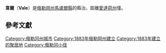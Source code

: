 {{Infobox settlement
|official_name            = 韋爾
|settlement_type          = 城市
|nickname                 = 
|motto                    = 
|image_skyline            = Vale, Oregon.jpg
|imagesize                = 300px
|image_caption            =
|image_flag               = 
|image_seal               = 
|image_map = Malheur_County_Oregon_Incorporated_and_Unincorporated_areas_Vale_Highlighted.svg
|mapsize                  = 250x200px
|map_caption              = 位置圖
|image_map1               = 
|mapsize1                 = 
|map_caption1             = 
|subdivision_type         = 國家
|subdivision_name         = [[美國|美國]]
|subdivision_type1        = 州
|subdivision_name1        = [[韋爾|韋爾]]
|subdivision_type2        = 縣
|subdivision_name2        = [[馬盧爾縣|馬盧爾縣]]
|government_type          = 
|leader_title             = [[市長|市長]]
|leader_name              = <nowiki>邁克·麥勞克林</nowiki>
|established_title        = 成立
|established_date         = 1889
|area_magnitude           = 
|area_total_sq_mi         = 1.14
|area_footnotes           = <ref name ="Gazetteer files">{{cite web|title=US Gazetteer files 2010|url=http://www.census.gov/geo/www/gazetteer/files/Gaz_places_national.txt|publisher=[[United_States_Census_Bureau|United States Census Bureau]]|accessdate=2012-12-21|archive-url=https://www.webcitation.org/699nOulzi?url=http://www.census.gov/geo/www/gazetteer/files/Gaz_places_national.txt|archive-date=2012-07-14|dead-url=yes}}</ref>
|area_total_km2           = 2.95
|area_land_sq_mi          = 1.14
|area_land_km2            = 2.95
|area_water_sq_mi         = 0
|area_water_km2           = 0
|area_urban_sq_mi         = 
|area_urban_km2           = 
|area_metro_sq_mi         = 
|area_metro_km2           = 
<!-- Population -->
|population_as_of         = 2010
|population_est           = 1839
|pop_est_as_of            = 2012<ref name="2012 Pop Estimate">{{cite web|title=Population Estimates|url=http://www.census.gov/popest/data/cities/totals/2012/SUB-EST2012.html|publisher=[[United_States_Census_Bureau|United States Census Bureau]]|accessdate=2013-06-02|archive-url=https://www.webcitation.org/6HQu4Spqa?url=http://www.census.gov/popest/data/cities/totals/2012/SUB-EST2012.html|archive-date=2013-06-17|dead-url=yes}}</ref>
|population_footnotes     = <ref name ="FactFinder">{{cite web|title=American FactFinder|url=http://factfinder2.census.gov/faces/nav/jsf/pages/index.xhtml|publisher=[[United_States_Census_Bureau|United States Census Bureau]]|accessdate=2012-12-21|archive-date=2012-02-17|archive-url=https://www.webcitation.org/65WtHj6J5?url=http://factfinder2.census.gov/faces/nav/jsf/pages/index.xhtml|dead-url=no}}</ref>
|population_total         = 1874
|population_density_km2   = 634.7
|population_density_sq_mi = 1643.9
|population_note          = 
|population_metro         = 
|population_urban                 = 
|timezone                 = [[Mountain_Standard_Time_Zone|Mountain]]
|utc_offset               = -7
|timezone_DST             = Mountain
|utc_offset_DST           = -6
|latd = 43 |latm = 58 |lats = 56 |latNS = N
|longd = 117 |longm = 14 |longs = 37 |longEW = W
|coordinates_display      = title,inline
|coordinates_type         = type:city_region:US-OR
|elevation_m              = 
|elevation_ft             = 2343
|website                  = [https://web.archive.org/web/20130129042441/http://www.ci.vale.or.us/ ci.vale.or.us]
|postal_code_type         = ZIP代碼
|postal_code              = 97918
|area_code                = 541
|blank_name               = FIPS代碼
|blank_info               = 41-76600{{GR|2}}
|blank1_name              = GNIS代碼
|blank1_info              = 1136861{{GR|3}}
|footnotes                = 
}}
'''韋爾'''（'''Vale'''）是[[俄勒岡州|俄勒岡州]][[馬盧爾縣|馬盧爾縣]]的縣治，距離[[愛達荷州|愛達荷州]]僅{{convert|12|mi|km}}。{{GR|2}}

==參考文獻==
{{reflist|2}}

[[Category:俄勒冈州城市|Category:俄勒冈州城市]]
[[Category:1883年俄勒岡州建立|Category:1883年俄勒岡州建立]]
[[Category:1883年建立的聚居地|Category:1883年建立的聚居地]]
[[Category:俄勒冈小径|Category:俄勒冈小径]]